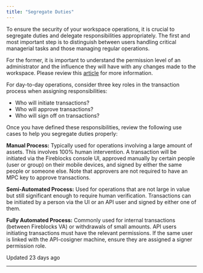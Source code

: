 ```yaml
---
title: "Segregate Duties"
---
```


To ensure the security of your workspace operations, it is crucial to segregate duties and delegate responsibilities appropriately. The first and most important step is to distinguish between users handling critical managerial tasks and those managing regular operations.

For the former, it is important to understand the permission level of an administrator and the influence they will have with any changes made to the workspace. Please review this [article](https://support.fireblocks.io/hc/en-us/articles/360012832959-User-roles) for more information.

For day-to-day operations, consider three key roles in the transaction process when assigning responsibilities:

*   Who will initiate transactions?
*   Who will approve transactions?
*   Who will sign off on transactions?

Once you have defined these responsibilities, review the following use cases to help you segregate duties properly:

**Manual Process:** Typically used for operations involving a large amount of assets. This involves 100% human intervention. A transaction will be initiated via the Fireblocks console UI, approved manually by certain people (user or group) on their mobile devices, and signed by either the same people or someone else. Note that approvers are not required to have an MPC key to approve transactions.

**Semi-Automated Process:** Used for operations that are not large in value but still significant enough to require human verification. Transactions can be initiated by a person via the UI or an API user and signed by either one of them.

**Fully Automated Process:** Commonly used for internal transactions (between Fireblocks VA) or withdrawals of small amounts. API users initiating transactions must have the relevant permissions. If the same user is linked with the API-cosigner machine, ensure they are assigned a signer permission role.

Updated 23 days ago

* * *